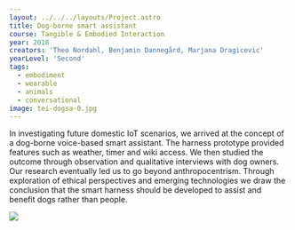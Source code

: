 ---
layout: ../../../layouts/Project.astro
title: Dog-borne smart assistant
course: Tangible & Embodied Interaction
year: 2018
creators: 'Theo Nordahl, Benjamin Dannegård, Marjana Dragicevic'
yearLevel: 'Second'
tags:
  - embodiment
  - wearable
  - animals
  - conversational
image: tei-dogsa-0.jpg
---

In investigating future domestic IoT scenarios, we arrived at the concept of a dog-borne voice-based smart assistant. The  harness prototype provided features such as weather, timer and wiki access. We then studied the outcome through observation and qualitative interviews with dog owners. Our research eventually led us to go beyond anthropocentrism. Through exploration of ethical perspectives and emerging technologies we draw the conclusion that the smart harness should be developed to assist and benefit dogs rather than people.

![](tei-dogsa-0.jpg)

